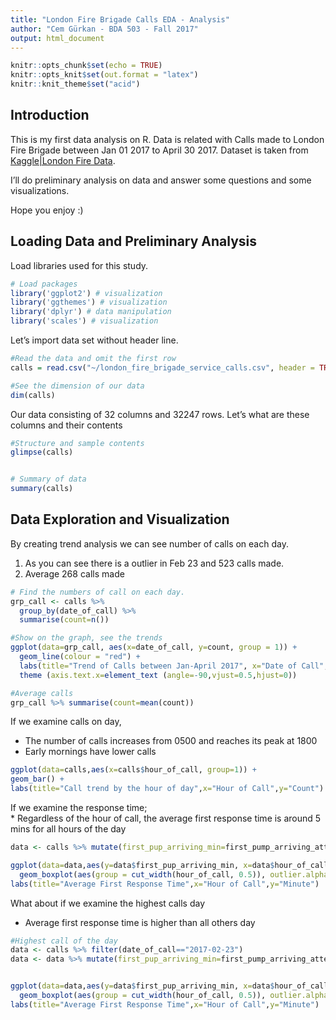 ```yaml
---
title: "London Fire Brigade Calls EDA - Analysis"
author: "Cem Gürkan - BDA 503 - Fall 2017"
output: html_document
---
```


```r
knitr::opts_chunk$set(echo = TRUE)
knitr::opts_knit$set(out.format = "latex")
knitr::knit_theme$set("acid")
```

## Introduction

This is my first data analysis on R. Data is related with Calls made to London Fire Brigade between Jan 01 2017 to April 30 2017. Dataset is taken from [Kaggle|London Fire Data](https://www.kaggle.com/jboysen/london-fire/data).

I'll do preliminary analysis on data and answer some questions and some visualizations.

Hope you enjoy :)

## Loading Data and Preliminary Analysis

Load libraries used for this study.

```r
# Load packages
library('ggplot2') # visualization
library('ggthemes') # visualization
library('dplyr') # data manipulation
library('scales') # visualization
```

Let's import data set without header line.

```r

#Read the data and omit the first row
calls = read.csv("~/london_fire_brigade_service_calls.csv", header = TRUE)

#See the dimension of our data
dim(calls)
```

Our data consisting of 32 columns and 32247 rows. Let's what are these columns and their contents


```r
#Structure and sample contents
glimpse(calls)


# Summary of data
summary(calls) 
```

## Data Exploration and Visualization

By creating trend analysis we can see number of calls on each day.   

1. As you can see there is a outlier in Feb 23 and 523 calls made. 
1. Average 268 calls made

```r
# Find the numbers of call on each day.
grp_call <- calls %>%
  group_by(date_of_call) %>%
  summarise(count=n()) 

#Show on the graph, see the trends
ggplot(data=grp_call, aes(x=date_of_call, y=count, group = 1)) +
  geom_line(colour = "red") +
  labs(title="Trend of Calls between Jan-April 2017", x="Date of Call", y="Count") +
  theme (axis.text.x=element_text (angle=-90,vjust=0.5,hjust=0))

#Average calls
grp_call %>% summarise(count=mean(count)) 
```

If we examine calls on day,

* The number of calls increases from 0500 and reaches its peak at 1800
* Early mornings have lower calls

```r

ggplot(data=calls,aes(x=calls$hour_of_call, group=1)) +
geom_bar() +
labs(title="Call trend by the hour of day",x="Hour of Call",y="Count")

``` 

If we examine the response time;  
* Regardless of the hour of call, the average first response time is around 5 mins for all hours of the day

```r
data <- calls %>% mutate(first_pup_arriving_min=first_pump_arriving_attendance_time/60)

ggplot(data=data,aes(y=data$first_pup_arriving_min, x=data$hour_of_call)) +
  geom_boxplot(aes(group = cut_width(hour_of_call, 0.5)), outlier.alpha = 0.1, outlier.colour = "red", colour = "#3366FF")+
labs(title="Average First Response Time",x="Hour of Call",y="Minute")
``` 

What about if we examine the highest calls day  

* Average first response time is higher than all others day  

```r
#Highest call of the day
data <- calls %>% filter(date_of_call=="2017-02-23")
data <- data %>% mutate(first_pup_arriving_min=first_pump_arriving_attendance_time/60)


ggplot(data=data,aes(y=data$first_pup_arriving_min, x=data$hour_of_call)) +
  geom_boxplot(aes(group = cut_width(hour_of_call, 0.5)), outlier.alpha = 0.1, outlier.colour = "red", colour = "#3366FF")+
labs(title="Average First Response Time",x="Hour of Call",y="Minute")
``` 

